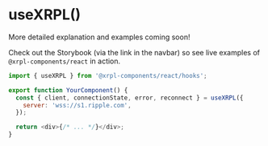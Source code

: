# useXRPL()

More detailed explanation and examples coming soon!

Check out the Storybook (via the link in the navbar) so see live examples of `@xrpl-components/react` in action.

```js
import { useXRPL } from '@xrpl-components/react/hooks';

export function YourComponent() {
  const { client, connectionState, error, reconnect } = useXRPL({
    server: 'wss://s1.ripple.com',
  });

  return <div>{/* ... */}</div>;
}
```
